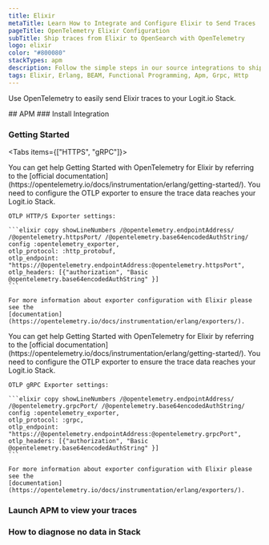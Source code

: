 ```yaml
---
title: Elixir
metaTitle: Learn How to Integrate and Configure Elixir to Send Traces
pageTitle: OpenTelemetry Elixir Configuration
subTitle: Ship traces from Elixir to OpenSearch with OpenTelemetry
logo: elixir
color: "#800080"
stackTypes: apm
description: Follow the simple steps in our source integrations to ship traces from Elixir to OpenSearch with OpenTelemetry. Send Elixir data to your Logit.io stacks.
tags: Elixir, Erlang, BEAM, Functional Programming, Apm, Grpc, Http
---
```


Use OpenTelemetry to easily send Elixir traces to your Logit.io Stack.

<Steps>
  ## APM
  ### Install Integration
  <InstallIntegration/>
  
  ### Getting Started

  <Tabs items={["HTTPS", "gRPC"]}>
  
  <Tab>
    You can get help Getting Started with OpenTelemetry for Elixir by referring 
    to the [official documentation](https://opentelemetry.io/docs/instrumentation/erlang/getting-started/). 
    You need to configure the OTLP exporter to ensure the trace data reaches your Logit.io Stack.

    OTLP HTTP/S Exporter settings:

    ```elixir copy showLineNumbers /@opentelemetry.endpointAddress/ /@opentelemetry.httpsPort/ /@opentelemetry.base64encodedAuthString/
    config :opentelemetry_exporter,
    otlp_protocol: :http_protobuf,
    otlp_endpoint: "https://@opentelemetry.endpointAddress:@opentelemetry.httpsPort",
    otlp_headers: [{"authorization", "Basic @opentelemetry.base64encodedAuthString" }]
    ```

    For more information about exporter configuration with Elixir please see the 
    [documentation](https://opentelemetry.io/docs/instrumentation/erlang/exporters/).
  </Tab>

  <Tab>
    You can get help Getting Started with OpenTelemetry for Elixir by referring 
    to the [official documentation](https://opentelemetry.io/docs/instrumentation/erlang/getting-started/). 
    You need to configure the OTLP exporter to ensure the trace data reaches your Logit.io Stack.

    OTLP gRPC Exporter settings:

    ```elixir copy showLineNumbers /@opentelemetry.endpointAddress/ /@opentelemetry.grpcPort/ /@opentelemetry.base64encodedAuthString/
    config :opentelemetry_exporter,
    otlp_protocol: :grpc,
    otlp_endpoint: "https://@opentelemetry.endpointAddress:@opentelemetry.grpcPort",
    otlp_headers: [{"authorization", "Basic @opentelemetry.base64encodedAuthString" }]
    ```

    For more information about exporter configuration with Elixir please see the 
    [documentation](https://opentelemetry.io/docs/instrumentation/erlang/exporters/).
  </Tab>

  </Tabs>

  ### Launch APM to view your traces

  <LaunchVisualizer type="apm" />

  ### How to diagnose no data in Stack

  <DiagnoseNoData />
</Steps>